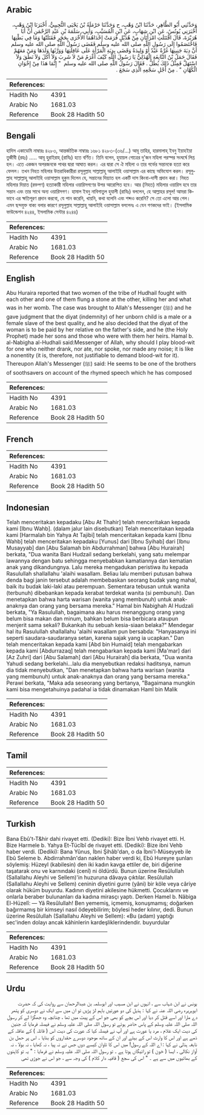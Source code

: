 ## Arabic


<div dir="rtl" lang="ar" style={{fontSize:'larger',backgroundColor:'#f8f9fa',padding:20}}>
وَحَدَّثَنِي أَبُو الطَّاهِرِ، حَدَّثَنَا ابْنُ وَهْبٍ، ح وَحَدَّثَنَا حَرْمَلَةُ بْنُ يَحْيَى التُّجِيبِيُّ، أَخْبَرَنَا ابْنُ وَهْبٍ، أَخْبَرَنِي يُونُسُ، عَنِ ابْنِ شِهَابٍ، عَنِ ابْنِ الْمُسَيَّبِ، وَأَبِي، سَلَمَةَ بْنِ عَبْدِ الرَّحْمَنِ أَنَّ أَبَا هُرَيْرَةَ، قَالَ اقْتَتَلَتِ امْرَأَتَانِ مِنْ هُذَيْلٍ فَرَمَتْ إِحْدَاهُمَا الأُخْرَى بِحَجَرٍ فَقَتَلَتْهَا وَمَا فِي بَطْنِهَا فَاخْتَصَمُوا إِلَى رَسُولِ اللَّهِ صلى الله عليه وسلم فَقَضَى رَسُولُ اللَّهِ صلى الله عليه وسلم أَنَّ دِيَةَ جَنِينِهَا غُرَّةٌ عَبْدٌ أَوْ وَلِيدَةٌ وَقَضَى بِدِيَةِ الْمَرْأَةِ عَلَى عَاقِلَتِهَا وَوَرَّثَهَا وَلَدَهَا وَمَنْ مَعَهُمْ فَقَالَ حَمَلُ بْنُ النَّابِغَةِ الْهُذَلِيُّ يَا رَسُولَ اللَّهِ كَيْفَ أَغْرَمُ مَنْ لاَ شَرِبَ وَلاَ أَكَلَ وَلاَ نَطَقَ وَلاَ اسْتَهَلَّ فَمِثْلُ ذَلِكَ يُطَلُّ ‏.‏ فَقَالَ رَسُولُ اللَّهِ صلى الله عليه وسلم ‏ "‏ إِنَّمَا هَذَا مِنْ إِخْوَانِ الْكُهَّانِ ‏"‏ ‏.‏ مِنْ أَجْلِ سَجْعِهِ الَّذِي سَجَعَ ‏.‏
</div>
<div style={{backgroundColor:'#f8f9fa',padding:20, marginBottom: 10}}><table> <thead> <tr> <th>References:</th> <th></th> </tr> </thead> <tbody><tr><td>Hadith No</td><td>4391</td></tr><tr><td>Arabic No</td><td>1681.03</td></tr><tr><td>Reference</td><td>Book 28 Hadith 50</td></tr></tbody></table></div>

## Bengali


<div dir="ltr" lang="bn" style={{fontSize:'larger',backgroundColor:'#f8f9fa',padding:20}}>
হাদিস একাডেমি নাম্বারঃ ৪২৮৩, আন্তর্জাতিক নাম্বারঃ ১৬৮১ ৪২৮৩-(৩৬/...) আবূ তাহির, হারমালাহ্ ইবনু ইয়াহইয়া তুজীবী (রহঃ) ..... আবূ হুরাইরাহ্ (রাযিঃ) হতে বর্ণিত। তিনি বলেন, হুযায়ল গোত্রের দু'জন মহিলা পরস্পর সংঘর্ষে লিপ্ত হল। এতে একজন অপরজনকে পাথর দ্বারা আঘাত করল। এর দ্বারা সে ঐ মহিলা ও তার গর্ভের সন্তানকে হত্যা করে ফেলল। তখন নিহত মহিলার উত্তরাধিকারীরা রসূলুল্লাহ সাল্লাল্লাহু আলাইহি ওয়াসাল্লাম এর কাছে অভিযোগ করল। রসূলুল্লাহ সাল্লাল্লাহু আলাইহি ওয়াসাল্লাম হুকুম দিলেন যে, সন্তানের দিয়্যাত হল একটি দাস কিংবা-দাসী প্রদান করা। নিহত মহিলার দিয়াত (রক্তপণ) হত্যাকারী মহিলার ওয়ারিসগণের উপর আরোপিত হবে। আর (নিহত) মহিলার ওয়ারিস হবে তার সন্তান এবং তার সাথে অন্য ওয়ারিসগণ। হামাল ইবনু নাবিগাতুল হুযালী (রাযিঃ) বললেন, হে আল্লাহর রসূল! আমরা কিভাবে এর ক্ষতিপূরণ প্রদান করবো, যে পান করেনি, খায়নি, কথা বলেনি এবং শব্দও করেনি? সে তো এলো আর গেল। এমন ছন্দযুক্ত বাক্য বলার কারণে রসূলুল্লাহ সাল্লাল্লাহু আলাইহি ওয়াসাল্লাম বললেনঃ এ যেন গণকদের ভাই। (ইসলামিক ফাউন্ডেশন ৪২৪৪, ইসলামিক সেন্টার ৪২৪৪)
</div>
<div style={{backgroundColor:'#f8f9fa',padding:20, marginBottom: 10}}><table> <thead> <tr> <th>References:</th> <th></th> </tr> </thead> <tbody><tr><td>Hadith No</td><td>4391</td></tr><tr><td>Arabic No</td><td>1681.03</td></tr><tr><td>Reference</td><td>Book 28 Hadith 50</td></tr></tbody></table></div>

## English


<div dir="ltr" lang="en" style={{fontSize:'larger',backgroundColor:'#f8f9fa',padding:20}}>
Abu Huraira reported that two women of the tribe of Hudhail fought with each other and one of them flung a stone at the other, killing her and what was in her womb. The case was brought to Allah's Messenger (ﷺ) and he gave judgment that the diyat (indemnity) of her unborn child is a male or a female slave of the best quality, and he also decided that the diyat of the woman is to be paid by her relative on the father's side, and he (the Holy Prophet) made her sons and those who were with them her heirs. Hamal b. al-Nabigha al-Hudhali said:Messenger of Allah, why should I play blood-wit for one who neither drank, nor ate, nor spoke, nor made any noise; it is like a nonentity (it is, therefore, not justifiable to demand blood-wit for it). Thereupon Allah's Messenger (ﷺ) said: He seems to be one of the brothers of soothsavers on account of the rhymed speech which he has composed
</div>
<div style={{backgroundColor:'#f8f9fa',padding:20, marginBottom: 10}}><table> <thead> <tr> <th>References:</th> <th></th> </tr> </thead> <tbody><tr><td>Hadith No</td><td>4391</td></tr><tr><td>Arabic No</td><td>1681.03</td></tr><tr><td>Reference</td><td>Book 28 Hadith 50</td></tr></tbody></table></div>

## French


<div dir="ltr" lang="fr" style={{fontSize:'larger',backgroundColor:'#f8f9fa',padding:20}}>

</div>
<div style={{backgroundColor:'#f8f9fa',padding:20, marginBottom: 10}}><table> <thead> <tr> <th>References:</th> <th></th> </tr> </thead> <tbody><tr><td>Hadith No</td><td>4391</td></tr><tr><td>Arabic No</td><td>1681.03</td></tr><tr><td>Reference</td><td>Book 28 Hadith 50</td></tr></tbody></table></div>

## Indonesian


<div dir="ltr" lang="id" style={{fontSize:'larger',backgroundColor:'#f8f9fa',padding:20}}>
Telah menceritakan kepadaku [Abu At Thahir] telah menceritakan kepada kami [Ibnu Wahb]. (dalam jalur lain disebutkan) Telah menceritakan kepada kami [Harmalah bin Yahya At Tajibi] telah menceritakan kepada kami [Ibnu Wahb] telah menceritakan kepadaku [Yunus] dari [Ibnu Syihab] dari [Ibnu Musayyab] dan [Abu Salamah bin Abdurrahman] bahwa [Abu Hurairah] berkata, "Dua wanita Bani Hudzail sedang berkelahi, yang satu melempar lawannya dengan batu sehingga menyebabkan kamatiannya dan kematian anak yang dikandungnya. Lalu mereka mengadukan peristiwa itu kepada Rasulullah shallallahu 'alaihi wasallam. Beliau lalu memberi putusan bahwa denda bagi janin tersebut adalah membebaskan seorang budak yang mahal, baik itu budak laki-laki atau perempuan. Sementara tebusan untuk wanita (terbunuh) dibebankan kepada kerabat terdekat wanita (si pembunuh). Dan menetapkan bahwa harta warisan (wanita yang membunuh) untuk anak-anaknya dan orang yang bersama mereka." Hamal bin Nabighah Al Hudzali berkata, "Ya Rasulullah, bagaimana aku harus menanggung orang yang belum bisa makan dan minum, bahkan belum bisa berbicara ataupun menjerit sama sekali? Bukankah itu sebuah kesia-siaan belaka?" Mendegar hal itu Rasulullah shallallahu 'alaihi wasallam pun bersabda: "Hanyasanya ini seperti saudara-saudaranya setan, karena sajak yang ia ucapkan." Dan telah menceritakan kepada kami [Abd bin Humaid] telah mengabarkan kepada kami [Abdurrazaq] telah mengabarkan kepada kami [Ma'mar] dari [Az Zuhri] dari [Abu Salamah] dari [Abu Hurairah] dia berkata, "Dua wanita Yahudi sedang berkelahi…lalu dia menyebutkan redaksi haditsnya, namun dia tidak menyebutkan, "Dan menetapkan bahwa harta warisan (wanita yang membunuh) untuk anak-anaknya dan orang yang bersama mereka." Perawi berkata, "Maka ada seseorang yang bertanya, "Bagaimana mungkin kami bisa mengetahuinya padahal ia tidak dinamakan Haml bin Malik
</div>
<div style={{backgroundColor:'#f8f9fa',padding:20, marginBottom: 10}}><table> <thead> <tr> <th>References:</th> <th></th> </tr> </thead> <tbody><tr><td>Hadith No</td><td>4391</td></tr><tr><td>Arabic No</td><td>1681.03</td></tr><tr><td>Reference</td><td>Book 28 Hadith 50</td></tr></tbody></table></div>

## Tamil


<div dir="ltr" lang="ta" style={{fontSize:'larger',backgroundColor:'#f8f9fa',padding:20}}>

</div>
<div style={{backgroundColor:'#f8f9fa',padding:20, marginBottom: 10}}><table> <thead> <tr> <th>References:</th> <th></th> </tr> </thead> <tbody><tr><td>Hadith No</td><td>4391</td></tr><tr><td>Arabic No</td><td>1681.03</td></tr><tr><td>Reference</td><td>Book 28 Hadith 50</td></tr></tbody></table></div>

## Turkish


<div dir="ltr" lang="tr" style={{fontSize:'larger',backgroundColor:'#f8f9fa',padding:20}}>
Bana Ebû't-T&hir dahi rivayet etti. (Dediki): Bize İbni Vehb rivayet etti. H. Bize Harmele b. Yahya Et-Tücîbî de rivayet etti. (Dediki): Bize ibni Vehb haber verdi. (Dediki): Bana Yûnus, İbni Şihâb'dan, o da İbni'l-Müseyyeb ile Ebû Seleme b. Abdirrahmân'dan naklen haber verdi ki, Ebû Hureyre şunları söylemiş: Hüzeyl (kabilesin) den iki kadın kavga ettiler de, biri diğerine taşatarak onu ve karnındaki (cenî) ni öldürdü. Bunun üzerine ResûluIIah (Sallallahu Aleyhi ve Sellem)'in huzuruna dâvaya çıktılar. Resûlullah (Sallallahu Aleyhi ve Sellem) ceninin diyetini gurre (yâni) bir köle veya câriye olarak hüküm buyurdu. Kadının diyetini akilesine hükmetti. Çocuklarını ve onlarla beraber bulunanları da kadına mirasçı yaptı. Derken Hamel b. Nâbiga El-Hüzelî: — Yâ Resûlullah! Ben yememiş, içmemiş, konuşmamış; doğarken bağırmamış bir kimseyi nasıl ödeyebilirim; böylesi heder kılınır, dedi. Bunun üzerine Resûlullah (Sallallahu Aleyhi ve Sellem): «Bu (adam) yaptığı sec'inden dolayı ancak kâhinlerin kardeşliklerindendir. buyurdular
</div>
<div style={{backgroundColor:'#f8f9fa',padding:20, marginBottom: 10}}><table> <thead> <tr> <th>References:</th> <th></th> </tr> </thead> <tbody><tr><td>Hadith No</td><td>4391</td></tr><tr><td>Arabic No</td><td>1681.03</td></tr><tr><td>Reference</td><td>Book 28 Hadith 50</td></tr></tbody></table></div>

## Urdu


<div dir="rtl" lang="ur" style={{fontSize:'larger',backgroundColor:'#f8f9fa',padding:20}}>
یونس نے ابن شہاب سے ، انہوں نے ابن مسیب اور ابوسلمہ بن عبدالرحمان سے روایت کی کہ حضرت ابوہریرہ رضی اللہ عنہ نے کہا : ہذیل کی دو عورتیں باہم لڑ پڑیں تو ان میں سے ایک نے دوسری کو پتھر دے مارا اور اسے قتل کر دیا اور اس بچے کو بھی جو اس کے پیٹ میں تھا ، چنانچہ وہ جھگڑا لے کر رسول اللہ صلی اللہ علیہ وسلم کے پاس حاضر ہوئے تو رسول اللہ صلی اللہ علیہ وسلم نے فیصلہ فرمایا کہ جنین کی دیت ایک غلام ، مرد یا عورت ہے اور آپ نے فیصلہ کیا کہ عورت کی دیت اس ( قاتلہ ) کے عاقلہ کے ذمے ہے اور اس کا وارث اس کے بیٹے اور ان کے ساتھ موجود دوسرے حقداروں کو بنایا ۔ اس پر حمل بن نابغہ ہذلی نے کہا : اے اللہ کے رسول! میں اس کا تاوان کیسے دوں جس نے نہ پیا ، نہ کھایا ، نہ بولا ، نہ آواز نکالی ، ایسا ( خون ) تو رائیگاں ہوتا ہے ۔ تو رسول اللہ صلی اللہ علیہ وسلم نے فرمایا : " یہ تو کاہنوں کے بھائیوں میں سے ہے ۔ " اس کی سجع ( قافیہ دار کلام ) کی وجہ سے ، جو اس نے جوڑی تھی
</div>
<div style={{backgroundColor:'#f8f9fa',padding:20, marginBottom: 10}}><table> <thead> <tr> <th>References:</th> <th></th> </tr> </thead> <tbody><tr><td>Hadith No</td><td>4391</td></tr><tr><td>Arabic No</td><td>1681.03</td></tr><tr><td>Reference</td><td>Book 28 Hadith 50</td></tr></tbody></table></div>
